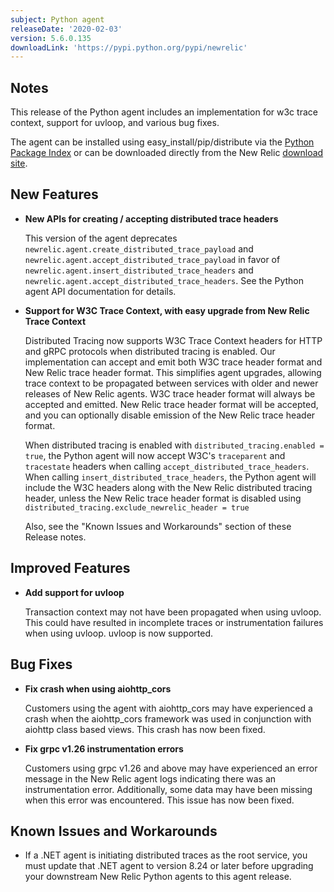 ```yaml
---
subject: Python agent
releaseDate: '2020-02-03'
version: 5.6.0.135
downloadLink: 'https://pypi.python.org/pypi/newrelic'
---
```


## Notes

This release of the Python agent includes an implementation for w3c trace context, support for uvloop, and various bug fixes.

The agent can be installed using easy_install/pip/distribute via the [Python Package Index](https://pypi.python.org/pypi/newrelic) or can be downloaded directly from the New Relic [download site](http://download.newrelic.com/python_agent/release).

## New Features

* **New APIs for creating / accepting distributed trace headers**

  This version of the agent deprecates `newrelic.agent.create_distributed_trace_payload` and `newrelic.agent.accept_distributed_trace_payload` in favor of `newrelic.agent.insert_distributed_trace_headers` and `newrelic.agent.accept_distributed_trace_headers`. See the Python agent API documentation for details.
* **Support for W3C Trace Context, with easy upgrade from New Relic Trace Context**

  Distributed Tracing now supports W3C Trace Context headers for HTTP and gRPC protocols when distributed tracing is enabled. Our implementation can accept and emit both W3C trace header format and New Relic trace header format. This simplifies agent upgrades, allowing trace context to be propagated between services with older and newer releases of New Relic agents. W3C trace header format will always be accepted and emitted. New Relic trace header format will be accepted, and you can optionally disable emission of the New Relic trace header format.

  When distributed tracing is enabled with `distributed_tracing.enabled = true`, the Python agent will now accept W3C's `traceparent` and `tracestate` headers when calling `accept_distributed_trace_headers`. When calling `insert_distributed_trace_headers`, the Python agent will include the W3C headers along with the New Relic distributed tracing header, unless the New Relic trace header format is disabled using `distributed_tracing.exclude_newrelic_header = true`

  Also, see the "Known Issues and Workarounds" section of these Release notes.

## Improved Features

* **Add support for uvloop**

  Transaction context may not have been propagated when using uvloop. This could have resulted in incomplete traces or instrumentation failures when using uvloop. uvloop is now supported.

## Bug Fixes

* **Fix crash when using aiohttp_cors**

  Customers using the agent with aiohttp_cors may have experienced a crash when the aiohttp_cors framework was used in conjunction with aiohttp class based views. This crash has now been fixed.
* **Fix grpc v1.26 instrumentation errors**

  Customers using grpc v1.26 and above may have experienced an error message in the New Relic agent logs indicating there was an instrumentation error. Additionally, some data may have been missing when this error was encountered. This issue has now been fixed.

## Known Issues and Workarounds

* If a .NET agent is initiating distributed traces as the root service, you must update that .NET agent to version 8.24 or later before upgrading your downstream New Relic Python agents to this agent release.
